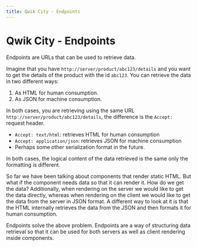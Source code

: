 ```yaml
---
title: Qwik City - Endpoints
---
```


# Qwik City - Endpoints

Endpoints are URLs that can be used to retrieve data.

Imagine that you have `http://server/product/abc123/details` and you want to get the details of the product with the id `abc123`. You can retrieve the data in two different ways:
1. As HTML for human consumption.
2. As JSON for machine consumption.

In both cases, you are retrieving using the same URL `http://server/product/abc123/details`, the difference is the `Accept:` request header.
- `Accept: text/html`: retrieves HTML for human consumption
- `Accept: application/json`: retrieves JSON for machine consumption
- Perhaps some other serialization format in the future.

In both cases, the logical content of the data retrieved is the same only the formatting is different. 

So far we have been talking about components that render static HTML. But what if the component needs data so that it can render it. How do we get the data? Additionally, when rendering on the server we would like to get the data directly, whereas when rendering on the client we would like to get the data from the server in JSON format. A different way to look at it is that the HTML internally retrieves the data from the JSON  and then formats it for human consumption. 

Endpoints solve the above problem. Endpoints are a way of structuring data retrieval so that it can be used for both servers as well as client rendering inside components. 